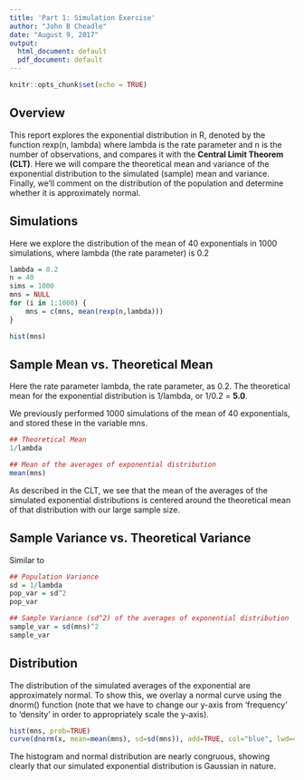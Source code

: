 ```yaml
---
title: 'Part 1: Simulation Exercise'
author: "John B Cheadle"
date: "August 9, 2017"
output:
  html_document: default
  pdf_document: default
---
```


```r
knitr::opts_chunk$set(echo = TRUE)
```

## Overview
This report explores the exponential distribution in R, denoted by the function rexp(n, lambda) where lambda is the rate parameter and n is the number of observations, and compares it with the **Central Limit Theorem (CLT)**. Here we will compare the theoretical mean and variance of the exponential distribution to the simulated (sample) mean and variance.  Finally, we'll comment on the distribution of the population and determine whether it is approximately normal.   

## Simulations
Here we explore the distribution of the mean of 40 exponentials in 1000 simulations, where lambda (the rate parameter) is 0.2

```r
lambda = 0.2
n = 40
sims = 1000
mns = NULL
for (i in 1:1000) {
    mns = c(mns, mean(rexp(n,lambda)))
}
```

```r
hist(mns)
```

## Sample Mean vs. Theoretical Mean
Here the rate parameter lambda, the rate parameter, as 0.2. The theoretical mean for the exponential distribution is 1/lambda, or 1/0.2 = **5.0**.  

We previously performed 1000 simulations of the mean of 40 exponentials, and stored these in the variable mns.

```r
## Theoretical Mean
1/lambda

## Mean of the averages of exponential distribution
mean(mns)
```

As described in the CLT, we see that the mean of the averages of the simulated exponential distributions is centered around the theoretical mean of that distribution with our large sample size.


## Sample Variance vs. Theoretical Variance
Similar to

```r
## Population Variance
sd = 1/lambda
pop_var = sd^2
pop_var

## Sample Variance (sd^2) of the averages of exponential distribution
sample_var = sd(mns)^2
sample_var
```

## Distribution
The distribution of the simulated averages of the exponential are approximately normal.  To show this, we overlay a normal curve using the dnorm() function (note that we have to change our y-axis from 'frequency' to 'density' in order to appropriately scale the y-axis).

```r
hist(mns, prob=TRUE)
curve(dnorm(x, mean=mean(mns), sd=sd(mns)), add=TRUE, col="blue", lwd=4)
```

The histogram and normal distribution are nearly congruous, showing clearly that our simulated exponential distribution is Gaussian in nature.